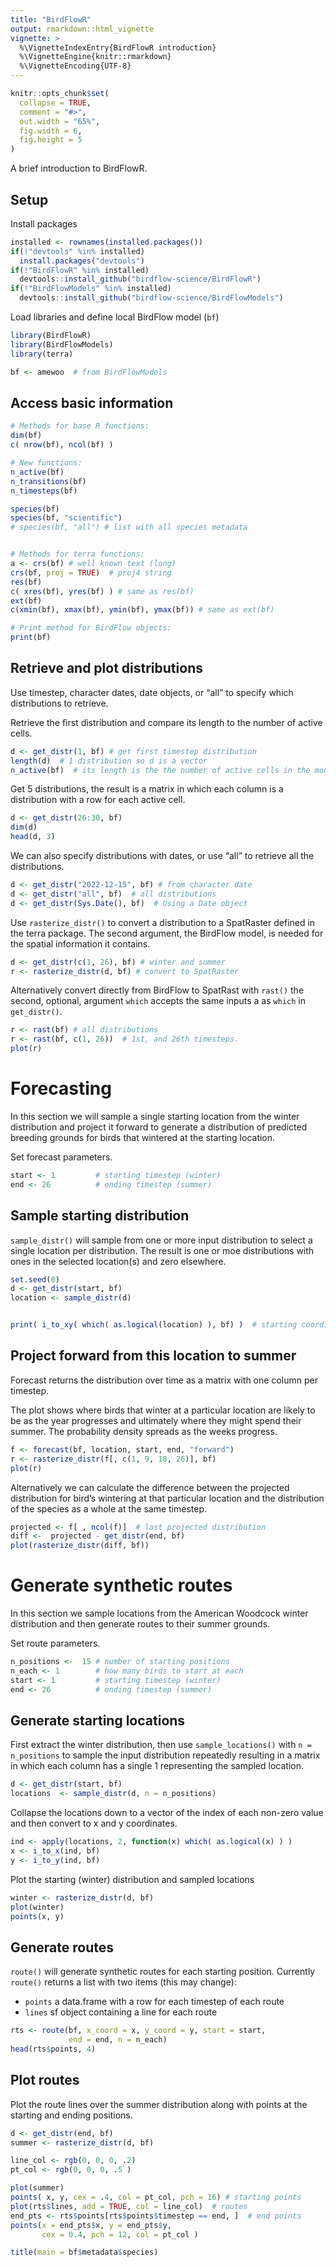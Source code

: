 ```yaml
---
title: "BirdFlowR"
output: rmarkdown::html_vignette
vignette: >
  %\VignetteIndexEntry{BirdFlowR introduction}
  %\VignetteEngine{knitr::rmarkdown}
  %\VignetteEncoding{UTF-8}
---
```


```r
knitr::opts_chunk$set(
  collapse = TRUE,
  comment = "#>",
  out.width = "65%",
  fig.width = 6,
  fig.height = 5
)
```
A brief introduction to BirdFlowR.

## Setup

Install packages
```r
installed <- rownames(installed.packages())
if(!"devtools" %in% installed)
  install.packages("devtools")
if(!"BirdFlowR" %in% installed)
  devtools::install_github("birdflow-science/BirdFlowR")
if(!"BirdFlowModels" %in% installed)
  devtools::install_github("birdflow-science/BirdFlowModels")
```

Load libraries and define local BirdFlow model (`bf`)
```r
library(BirdFlowR)
library(BirdFlowModels)
library(terra)

bf <- amewoo  # from BirdFlowModels

```

## Access basic information
```r
# Methods for base R functions:
dim(bf)
c( nrow(bf), ncol(bf) )

# New functions:
n_active(bf)
n_transitions(bf)
n_timesteps(bf)

species(bf)  
species(bf, "scientific")
# species(bf, "all") # list with all species metadata


# Methods for terra functions:
a <- crs(bf) # well known text (long)
crs(bf, proj = TRUE)  # proj4 string
res(bf)
c( xres(bf), yres(bf) ) # same as res(bf)
ext(bf)
c(xmin(bf), xmax(bf), ymin(bf), ymax(bf)) # same as ext(bf)

# Print method for BirdFlow objects:
print(bf)  
```

## Retrieve and plot distributions

Use timestep, character dates, date objects, or "all" to specify which 
distributions to retrieve.

Retrieve the first distribution and compare its length to the number of active 
cells.
```r
d <- get_distr(1, bf) # get first timestep distribution 
length(d)  # 1 distribution so d is a vector
n_active(bf)  # its length is the the number of active cells in the model
```

Get 5 distributions, the result is a matrix in which each column is a 
distribution with a row for each active cell. 
```r
d <- get_distr(26:30, bf) 
dim(d)
head(d, 3)
```

We can also specify distributions with dates, or use "all" to retrieve all the distributions. 
```r
d <- get_distr("2022-12-15", bf) # from character date
d <- get_distr("all", bf)  # all distributions
d <- get_distr(Sys.Date(), bf)  # Using a Date object 
```

Use `rasterize_distr()` to convert a distribution to a SpatRaster defined in the
terra package. The second argument, the BirdFlow 
model, is needed for the spatial information it contains. 
```r
d <- get_distr(c(1, 26), bf) # winter and summer
r <- rasterize_distr(d, bf) # convert to SpatRaster 
```

Alternatively convert directly from BirdFlow to SpatRast with `rast()` the 
second, optional, argument `which` accepts the same inputs a as `which` in
`get_distr()`.

```r
r <- rast(bf) # all distributions
r <- rast(bf, c(1, 26))  # 1st, and 26th timesteps.
plot(r)
```

# Forecasting
In this section we will sample a single starting location from the winter distribution and project it forward to generate a distribution of predicted breeding grounds for birds that wintered at the starting location.

Set forecast parameters.
```r
start <- 1         # starting timestep (winter)
end <- 26          # ending timestep (summer)
```

## Sample starting distribution
`sample_distr()` will sample from one or more input distribution to select a 
single location per distribution. The result is one or moe distributions 
with ones in the selected location(s) and zero elsewhere.  
```r
set.seed(0)
d <- get_distr(start, bf)
location <- sample_distr(d)


print( i_to_xy( which( as.logical(location) ), bf) )  # starting coordinates

```

## Project forward from this location to summer
Forecast returns the distribution over time as a matrix with
one column per timestep. 

The plot shows where birds that winter at a particular location are
likely to be as the year progresses and ultimately where they might spend their
summer. The probability density spreads as the weeks progress.
```r
f <- forecast(bf, location, start, end, "forward")
r <- rasterize_distr(f[, c(1, 9, 18, 26)], bf)
plot(r)
```

Alternatively we can calculate the difference between the projected distribution
for bird's wintering at that particular location and the distribution of the 
species as a whole at the same timestep.
```r
projected <- f[ , ncol(f)]  # last projected distribution
diff <-  projected - get_distr(end, bf) 
plot(rasterize_distr(diff, bf))
```


# Generate synthetic routes 
In this section we sample locations from the American Woodcock winter 
distribution and then generate routes to their summer grounds.

Set route parameters.
```r
n_positions <-  15 # number of starting positions
n_each <- 1        # how many birds to start at each
start <- 1         # starting timestep (winter)
end <- 26          # ending timestep (summer)
```

## Generate starting locations 
First extract the winter distribution, then use `sample_locations()` with `n = n_positions` to sample the input distribution repeatedly resulting in a matrix in which each column has a single 1 representing the sampled location.
```r
d <- get_distr(start, bf)
locations  <- sample_distr(d, n = n_positions)  
```

Collapse the locations down to a vector of the index of each
non-zero value and then convert to x and y coordinates.
```r
ind <- apply(locations, 2, function(x) which( as.logical(x) ) )
x <- i_to_x(ind, bf)
y <- i_to_y(ind, bf)
```

Plot the starting (winter) distribution and sampled locations
```r
winter <- rasterize_distr(d, bf)
plot(winter)
points(x, y)
```

## Generate routes
`route()` will generate synthetic routes for each starting position.
Currently `route()` returns a list with two items (this may change):

* `points` a data.frame with a row for each timestep of each route
* `lines` sf object containing a line for each route
```r
rts <- route(bf, x_coord = x, y_coord = y, start = start,
             end = end, n = n_each)
head(rts$points, 4)
```

## Plot routes 
Plot the route lines over the summer distribution along with points at the starting and ending positions.
```r
d <- get_distr(end, bf)
summer <- rasterize_distr(d, bf)

line_col <- rgb(0, 0, 0, .2)
pt_col <- rgb(0, 0, 0, .5 )

plot(summer) 
points( x, y, cex = .4, col = pt_col, pch = 16) # starting points
plot(rts$lines, add = TRUE, col = line_col)  # routes
end_pts <- rts$points[rts$points$timestep == end, ]  # end points
points(x = end_pts$x, y = end_pts$y,
       cex = 0.4, pch = 12, col = pt_col )

title(main = bf$metadata$species)

```
